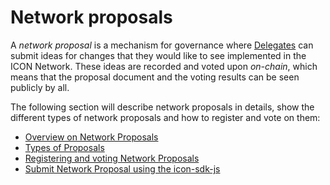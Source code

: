 # Network proposals

A _network proposal_ is a mechanism for governance where [Delegates](/operate-icon/governance/delegates) can submit ideas for changes that they would like to see implemented in the ICON Network. These ideas are recorded and voted upon _on-chain_, which means that the proposal document and the voting results can be seen publicly by all.&#x20;

The following section will describe network proposals in details, show the different types of network proposals and how to register and vote on them:

* [Overview on Network Proposals](/operate-icon/governance/network-proposals/overview-on-network-proposals)
* [Types of Proposals](/operate-icon/governance/network-proposals/types-of-proposals)
* [Registering and voting Network Proposals](/operate-icon/governance/network-proposals/registering-and-voting-network-proposals)
* [Submit Network Proposal using the icon-sdk-js](/operate-icon/governance/network-proposals/submit-network-proposal-using-the-icon-sdk-js)
